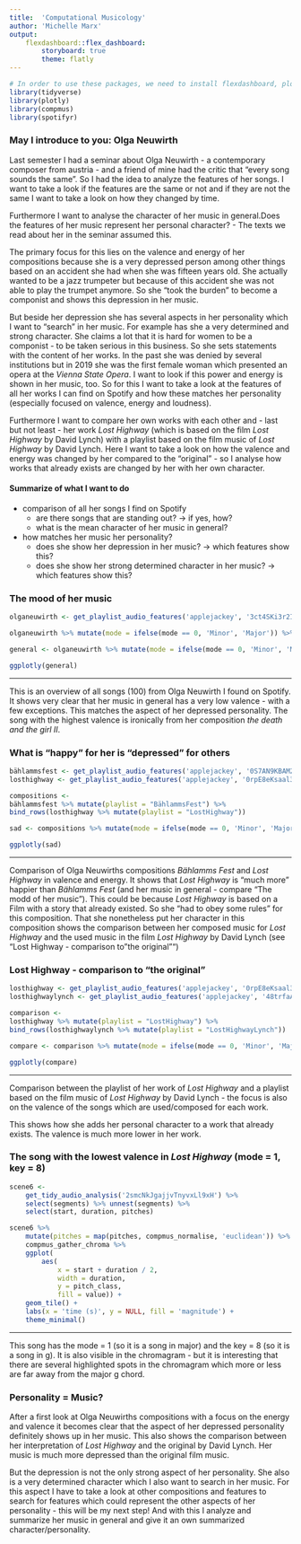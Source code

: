```yaml
---
title:  'Computational Musicology'
author: 'Michelle Marx'
output: 
    flexdashboard::flex_dashboard:
        storyboard: true
        theme: flatly
---
```


```r
# In order to use these packages, we need to install flexdashboard, plotly, and Cairo.
library(tidyverse)
library(plotly)
library(compmus)
library(spotifyr)
```


### May I introduce to you: Olga Neuwirth
Last semester I had a seminar about Olga Neuwirth - a contemporary composer from austria - and a friend of mine had the critic that "every song sounds the same". So I had the idea to analyze the features of her songs. I want to take a look if the features are the same or not and if they are not the same I want to take a look on how they changed by time.

Furthermore I want to analyse the character of her music in general.Does the features of her music represent her personal character? - The texts we read about her in the seminar assumed this.

The primary focus for this lies on the valence and energy of her compositions because she is a very depressed person among other things based on an accident she had when she was fifteen years old. She actually wanted to be a jazz trumpeter but because of this accident she was not able to play the trumpet anymore. So she "took the burden" to become a componist and shows this depression in her music.

But beside her depression she has several aspects in her personality which I want to "search" in her music. For example has she a very determined and strong character. She claims a lot that it is hard for women to be a componist - to be taken serious in this business. So she sets statements with the content of her works. In the past she was denied by several institutions but in 2019 she was the first female woman which presented an opera at the *Vienna State Opera*. I want to look if this power and energy is shown in her music, too. So for this I want to take a look at the features of all her works I can find on Spotify and how these matches her personality (especially focused on valence, energy and loudness).

Furthermore I want to compare her own works with each other and - last but not least - her work *Lost Highway* (which is based on the film *Lost Highway* by David Lynch) with a playlist based on the film music of *Lost Highway* by David Lynch. Here I want to take a look on how the valence and energy was changed by her compared to the "original" - so I analyse how works that already exists are changed by her with her own character.

#### Summarize of what I want to do
* comparison of all her songs I find on Spotify
    + are there songs that are standing out? -> if yes, how?
    + what is the mean character of her music in general?
* how matches her music her personality?
    + does she show her depression in her music? -> which features show this?
    + does she show her strong determined character in her music? -> which features show this?
    
### The mood of her music

```r
olganeuwirth <- get_playlist_audio_features('applejackey', '3ct4SKi3r2IvsMnPYorsSN')

olganeuwirth %>% mutate(mode = ifelse(mode == 0, 'Minor', 'Major')) %>% ggplot(aes(x = energy, y = valence, colour = mode)) + geom_point(alpha = 0.6) + theme_classic()

general <- olganeuwirth %>% mutate(mode = ifelse(mode == 0, 'Minor', 'Major')) %>% ggplot(aes(x = energy, y = valence, colour = mode, label = track.name)) + geom_point(alpha = 0.6) + theme_classic()

ggplotly(general)
```

***

This is an overview of all songs (100) from Olga Neuwirth I found on Spotify. It shows very clear that her music in general has a very low valence - with a few exceptions. This matches the aspect of her depressed personality. The song with the highest valence is ironically from her composition *the death and the girl II*. 

### What is "happy" for her is "depressed" for others

```r
bählammsfest <- get_playlist_audio_features('applejackey', '0S7AN9KBAM2uBorb7p5okC')
losthighway <- get_playlist_audio_features('applejackey', '0rpE8eKsaal3ovP4TAYNgZ')

compositions <-
bählammsfest %>% mutate(playlist = "BählammsFest") %>%
bind_rows(losthighway %>% mutate(playlist = "LostHighway"))

sad <- compositions %>% mutate(mode = ifelse(mode == 0, 'Minor', 'Major')) %>% ggplot(aes(x = energy, y = valence, colour = mode, label = track.name)) + geom_point(alpha = 0.6) + facet_wrap( ~ playlist_name) + theme_minimal()

ggplotly(sad)
```

***

Comparison of Olga Neuwirths compositions *Bählamms Fest* and *Lost Highway* in valence and energy. It shows that *Lost Highway* is "much more" happier than *Bählamms Fest* (and her music in general - compare "The modd of her music"). This could be because *Lost Highway* is based on a Film with a story that already existed. So she "had to obey some rules" for this composition. That she nonetheless put her character in this composition shows the comparison between her composed music for *Lost Highway* and the used music in the film *Lost Highway* by David Lynch (see "Lost Highway - comparison to "the original"")

### Lost Highway - comparison to "the original"

```r
losthighway <- get_playlist_audio_features('applejackey', '0rpE8eKsaal3ovP4TAYNgZ')
losthighwaylynch <- get_playlist_audio_features('applejackey', '48trfaA2jPoNdOgctI02Jc')

comparison <-
losthighway %>% mutate(playlist = "LostHighway") %>%
bind_rows(losthighwaylynch %>% mutate(playlist = "LostHighwayLynch"))

compare <- comparison %>% mutate(mode = ifelse(mode == 0, 'Minor', 'Major')) %>% ggplot(aes(x = energy, y = valence, colour = mode, label = track.name)) + geom_point(alpha = 0.6) + facet_wrap( ~ playlist_name) + theme_minimal()

ggplotly(compare)
```

***

Comparison between the playlist of her work of *Lost Highway* and a playlist based on the film music of *Lost Highway* by David Lynch - the focus is also on the valence of the songs which are used/composed for each work.

This shows how she adds her personal character to a work that already exists. The valence is much more lower in her work.

### The song with the lowest valence in *Lost Highway* (mode = 1, key = 8)

```r
scene6 <- 
    get_tidy_audio_analysis('2smcNkJgajjvTnyvxLl9xH') %>% 
    select(segments) %>% unnest(segments) %>% 
    select(start, duration, pitches)
```

```r
scene6 %>% 
    mutate(pitches = map(pitches, compmus_normalise, 'euclidean')) %>% 
    compmus_gather_chroma %>% 
    ggplot(
        aes(
            x = start + duration / 2, 
            width = duration, 
            y = pitch_class, 
            fill = value)) + 
    geom_tile() +
    labs(x = 'time (s)', y = NULL, fill = 'magnitude') +
    theme_minimal()
```

***

This song has the mode = 1 (so it is a song in major) and the key = 8 (so it is a song in g). It is also visible in the chromagram - but it is interesting that there are several highlighted spots in the chromagram which more or less are far away from the major g chord.

### Personality = Music?

After a first look at Olga Neuwirths compositions with a focus on the energy and valence it becomes clear that the aspect of her depressed personality definitely shows up in her music. This also shows the comparison between her interpretation of *Lost Highway* and the original by David Lynch. Her music is much more depressed than the original film music.

But the depression is not the only strong aspect of her personality. She also is a very determined character which I also want to search in her music. For this aspect I have to take a look at other compositions and features to search for features which could represent the other aspects of her personality - this will be my next step! And with this I analyze and summarize her music in general and give it an own summarized character/personality.

